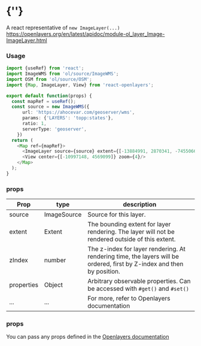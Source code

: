  
<Meta of={ImageStories} />
 
# {'<ImageLayer />'}
 
A react representative of `new ImageLayer(...)`  
https://openlayers.org/en/latest/apidoc/module-ol_layer_Image-ImageLayer.html
<Story of={ImageStories.Primary} />

### Usage
```typescript
import {useRef} from 'react';
import ImageWMS from 'ol/source/ImageWMS';
import OSM from 'ol/source/OSM';
import {Map, ImageLayer, View} from 'react-openlayers';

export default function(props) {
  const mapRef = useRef();
  const source = new ImageWMS({
      url: 'https://ahocevar.com/geoserver/wms',
      params: {'LAYERS': 'topp:states'},
      ratio: 1,
      serverType: 'geoserver',
    })
  return (
    <Map ref={mapRef}>
      <ImageLayer source={source} extent={[-13884991, 2870341, -7455066, 6338219]} properties={{key: 'myLayer'}}/>
      <View center={[-10997148, 4569099]} zoom={4}/>
    </Map>
  );
}
```

### props

| Prop   | type         | description |
| ------ | -----------  | ------------|
| source | ImageSource  | Source for this layer. | 
| extent | Extent       | The bounding extent for layer rendering. The layer will not be rendered outside of this extent. |
| zIndex | number       | The z-index for layer rendering. At rendering time, the layers will be ordered, first by Z-index and then by position. |
| properties | Object   | Arbitrary observable properties. Can be accessed with `#get()` and `#set()` |
| ...    | ...          | For more, refer to Openlayers documentation |

### props

You can pass any props defined in the 
[Openlayers documentation](https://openlayers.org/en/latest/apidoc/module-ol_layer_Image-ImageLayer.html)